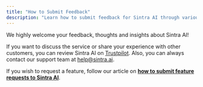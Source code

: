```yaml
---
title: "How to Submit Feedback"
description: "Learn how to submit feedback for Sintra AI through various channels."
---
```


We highly welcome your feedback, thoughts and insights about Sintra AI!

If you want to discuss the service or share your experience with other customers, you can review Sintra AI on [Trustpilot](https://www.trustpilot.com/review/sintra.ai). Also, you can always contact our support team at [help@sintra.ai](mailto:help@sintra.ai). 

If you wish to request a feature, follow our article on **[how to submit feature requests to Sintra AI](https://help.sintra.ai/en/articles/10892341-how-to-submit-feature-requests-to-sintra-ai)**.